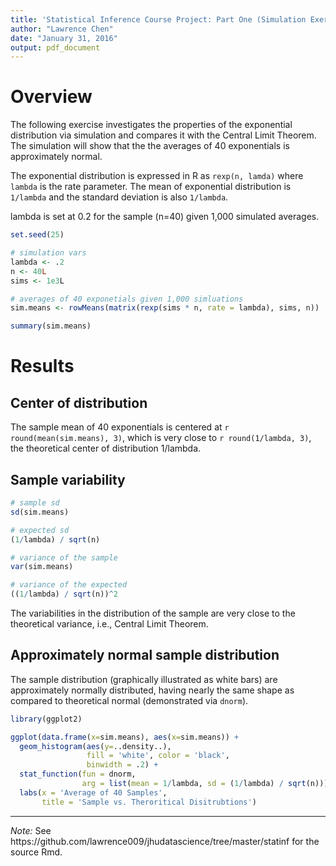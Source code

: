 ```yaml
---
title: 'Statistical Inference Course Project: Part One (Simulation Exercise)'
author: "Lawrence Chen"
date: "January 31, 2016"
output: pdf_document
---
```


# Overview

The following exercise investigates the properties of the exponential
distribution via simulation and compares it with the Central Limit Theorem.
The simulation will show that the the averages of 40 exponentials is 
approximately normal.

The exponential distribution is expressed in R as `rexp(n, lamda)` where
`lambda` is the rate parameter. The mean of exponential distribution is
`1/lambda` and the standard deviation is also `1/lambda`.

lambda is set at 0.2 for the sample (n=40) given 1,000 simulated averages.

```r
set.seed(25)

# simulation vars
lambda <- .2
n <- 40L
sims <- 1e3L

# averages of 40 exponetials given 1,000 simluations
sim.means <- rowMeans(matrix(rexp(sims * n, rate = lambda), sims, n))

summary(sim.means)
```

# Results

## Center of distribution

The sample mean of 40 exponentials is centered at `r round(mean(sim.means), 3)`,
which is very close to `r round(1/lambda, 3)`, the theoretical center of
distribution 1/lambda.

## Sample variability

```r
# sample sd
sd(sim.means)

# expected sd
(1/lambda) / sqrt(n)

# variance of the sample
var(sim.means)

# variance of the expected
((1/lambda) / sqrt(n))^2
```
The variabilities in the distribution of the sample are very close to the
theoretical variance, i.e., Central Limit Theorem.  

## Approximately normal sample distribution

The sample distribution (graphically illustrated as white bars) are
approximately normally distributed, having nearly the same shape as compared
to theoretical normal (demonstrated via `dnorm`).

```r
library(ggplot2)

ggplot(data.frame(x=sim.means), aes(x=sim.means)) +
  geom_histogram(aes(y=..density..),
                 fill = 'white', color = 'black', 
                 binwidth = .2) +
  stat_function(fun = dnorm,
                arg = list(mean = 1/lambda, sd = (1/lambda) / sqrt(n))) +
  labs(x = 'Average of 40 Samples',
       title = 'Sample vs. Theroritical Disitrubtions')
```


---

*Note:* See https://github.com/lawrence009/jhudatascience/tree/master/statinf for the source Rmd.

